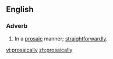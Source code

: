 ==English==

===Adverb===
{{en-adv}}

# In a [[prosaic]] manner; [[straightforwardly]].

[[vi:prosaically]]
[[zh:prosaically]]